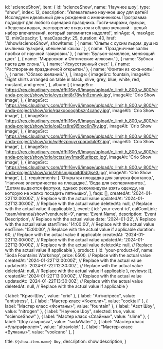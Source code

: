   id: 'scienceShow',
  item: {
    id: 'scienceShow',
    name: 'Научное шоу',
    type: "show",
    index: 12,
    description:
      'Увлекательно научное шоу для детей! Исследуем идеальный день рождения с именинником. Программа подходит для любого сценария праздника. Гости-миражи, пузыри, «бешеная каша», растворение открыток и облако желаний – целый набор впечатлений, который запомнится надолго!',
    minAge: 4,
    maxAge: 12,
    minCapacity: 1,
    maxCapacity: 25,
    duration: 40,
    href: '/show/scienceShow',
    showItems: [
      { name: 'Опыты с сухим льдом: душ из мыльных пузырей, «бешеная каша».' },
      { name: 'Праздничные залпы пробки от научной газировки.' },
      { name: 'Бульон-хамелеон, меняющий цвет.' },
      { name: 'Мирроскоп и Оптические иллюзии.' },
      { name: 'Зубная паста для слона.' },
      { name: 'Искусственный снег.' },
      { name: 'Растворение праздничной открытки.' },
      { name: 'Фонтан из кока-колы.' },
      { name: 'Облако желаний.' },
    ],
    image: {
      imageSrc: fountain,
      imageAlt:
        'Eight shirts arranged on table in black, olive, grey, blue, white, red, mustard, and green.',
    },
    album: [
      {
        imageSrc:
          'https://res.cloudinary.com/dfhl16vy6/image/upload/c_limit,h_800,w_800/viranda-project/show/crio/oyqzlmt8r78wfn9znnwk.jpg',
        imageAlt: 'Crio Show image',
      },
      {
        imageSrc:
          'https://res.cloudinary.com/dfhl16vy6/image/upload/c_limit,h_800,w_800/viranda-project/show/crio/rqakooooghbszr4cahcy.jpg',
        imageAlt: 'Crio Show image',
      },
      {
        imageSrc:
          'https://res.cloudinary.com/dfhl16vy6/image/upload/c_limit,h_800,w_800/viranda-project/show/crio/oaj3rz8re9j5hxc6n7ky.jpg',
        imageAlt: 'Crio Show image',
      },
      {
        imageSrc:
          'https://res.cloudinary.com/dfhl16vy6/image/upload/c_limit,h_800,w_800/viranda-project/show/crio/wj9ezpnuyrxparaduk92.jpg',
        imageAlt: 'Crio Show image',
      },
      {
        imageSrc:
          'https://res.cloudinary.com/dfhl16vy6/image/upload/c_limit,h_800,w_800/viranda-project/show/crio/xctszlwy1msd6uritpzo.jpg',
        imageAlt: 'Crio Show image',
      },
      {
        imageSrc:
          'https://res.cloudinary.com/dfhl16vy6/image/upload/c_limit,h_800,w_800/viranda-project/show/crio/zhhsnujpxoitd0d0jse3.jpg',
        imageAlt: 'Crio Show image',
      },
    ],
    requirements: [
      'Открытая площадка для запуска фонтанов.',
      'Наличие электричества на площадке.',
      'Вода для экспериментов.',
      'Детям выдаются фартуки, однако рекомендуем взять одежду, на которую не жалко посадить пятнышко',
    ],
    faqs: [],
    createdAt: '2024-01-22T12:00:00Z', // Replace with the actual value
    updatedAt: '2024-01-22T12:30:00Z', // Replace with the actual value
    deletedAt: null, // Replace with the actual value if applicable
  },
  event: {
    id: 'your-event-id',
calComLink: 'team/viranda/show?vendureId=9',
    name: 'Event Name',
    description: 'Event Description', // Replace with the actual value
    date: '2024-01-22', // Replace with the actual value
    startTime: '14:00:00', // Replace with the actual value
    endTime: '15:00:00', // Replace with the actual value if applicable
    duration: 60, // Replace with the actual value if applicable
    createdAt: '2024-01-22T12:00:00Z', // Replace with the actual value
    updatedAt: '2024-01-22T12:30:00Z', // Replace with the actual value
    deletedAt: null, // Replace with the actual value if applicable
  },
  product: {
    id: 'your-product-id',
    name: 'Soda Fountains Workshop',
    price: 6500, // Replace with the actual value
    createdAt: '2024-01-22T12:00:00Z', // Replace with the actual value
    updatedAt: '2024-01-22T12:30:00Z', // Replace with the actual value
    deletedAt: null, // Replace with the actual value if applicable
  },
  reviews: [],
  createdAt: '2024-01-22T13:00:00Z', // Replace with the actual value
  updatedAt: '2024-01-22T13:30:00Z', // Replace with the actual value
  deletedAt: null, // Replace with the actual value if applicable
}


  {
    label: "Крио-Шоу",
    value: "crio"
  },
  {
    label: "Антистресс",
    value: "antistress",
  },
  {
    label: "Мастер класс «Коктели»",
    value: "cocktail"
  },
  {
    label: "Мастер класс «Фонтаны»",
    value: "fountain"
  },
  {
    label: "Азот Шоу",
    value: "nitrogen"
  },
  {
    label: "Научное Шоу",
    selected: true,
    value: "scienceShow"
  },
  {
    label: "Мастер класс «Слаймы»",
    value: "slime"
  },
  {
    label: "Шоу газировка",
    value: "sodaWater"
  },
  {
    label: "Мастер класс «Ультрафиолет»",
    value: "ultraviolet"
  },
  {
    label: "Мастер-класс «Вулканы»",
    value: "voolcano"
  },
]

  title: `${show.item.name} Шоу`,
  description: show.description,
}

<Show show={show} orderOptions={orderOptions}/>
